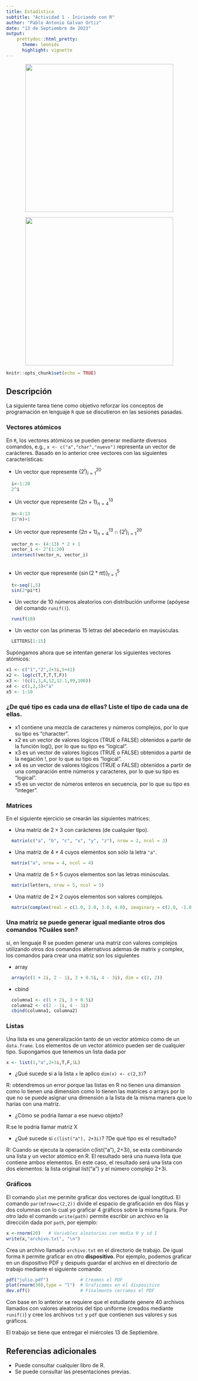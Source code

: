 ---
title: Estadística
subtitle: "Actividad 1 - Iniciando con R"
author: "Pablo Antonio Galvan Ortiz"
date: "13 de Septiembre de 2023"
output: 
    prettydoc::html_pretty:
      theme: leonids
      highlight: vignette
---
<div>
<p style = 'text-align:center;'>
![](yo.png){width='400px'}
</div>
</p>

<div>
<p style = 'text-align:center;'>
![](homero.gif){width='400px'}
</div>
</p>

```{r setup, include=FALSE}
knitr::opts_chunk$set(echo = TRUE)
```

## Descripción

La siguiente tarea tiene como objetivo reforzar los conceptos de programación en lenguaje `R` que se discutieron en las sesiones pasadas. 

### Vectores atómicos

En `R`, los vectores atómicos se pueden generar mediante diversos comandos, e.g., `x <- c("a","char","nuevo")` representa un vector de carácteres. Basado en lo anterior cree vectores con las siguientes características:

+ Un vector que represente $\{2^i\}_{i=1}^{20}$
```{r ejercicio1}
  i<-1:20
  2^i
```
+ Un vector que represente $\{2n+1\}_{n=4}^{13}$
```{r ejercicio2}
  n<-4:13
  (2^n)+1
```
+ Un vector que represente $\{2n+1\}_{n=4}^{13} \cap \{2^i\}_{i=1}^{20}$
```{r ejercicio3}
  vector_n <- (4:13) * 2 + 1
  vector_i <- 2^(1:20)
  intersect(vector_n, vector_i)
  
```

+ Un vector que represente $\{\sin(2*\pi t)\}_{t=1}^5$
```{r ejercicio 4}
  t<-seq(1,5)
  sin(2*pi*t)
```

+ Un vector de $10$ números aleatorios con distribución uniforme (apóyese del comando `runif()`).
```{r ejercicio 5}
  runif(10)
```

+ Un vector con las primeras 15 letras del abecedario en mayúsculas.
```{r}
  LETTERS[1:15]
```


Supóngamos ahora que se intentan generar los siguientes vectores atómicos:


```{r, echo=T}
x1 <- c("1","2",2+3i,5+41)
x2 <- log(c(T,T,T,T,F))
x3 <- !(c(1,3,4,12,12.1,99,100))
x4 <- c(1,2,3)<"a"
x5 <- 1:10
```

### ¿De qué tipo es cada una de ellas? Liste el tipo de cada una de ellas.

+ x1 contiene una mezcla de caracteres y números complejos, por lo que su tipo es "character".
+ x2 es un vector de valores lógicos (TRUE o FALSE) obtenidos a partir de la función log(), por lo que su tipo es "logical".
+ x3 es un vector de valores lógicos (TRUE o FALSE) obtenidos a partir de la negación !, por lo que su tipo es "logical".
+ x4 es un vector de valores lógicos (TRUE o FALSE) obtenidos a partir de una comparación entre números y caracteres, por lo que su tipo es "logical".
+ x5 es un vector de números enteros en secuencia, por lo que su tipo es "integer".

### Matrices

En el siguiente ejercicio se crearán las siguientes matrices:
 
+ Una matriz de $2\times3$ con carácteres (de cualquier tipo).
```{r ejercico 7}
  matrix(c("a", "b", "c", "x", "y", "z"), nrow = 2, ncol = 3)

```

+ Una matriz de $4\times4$ cuyos elementos son sólo la letra `"a"`.
```{r ejercicio 8}
  matrix("a", nrow = 4, ncol = 4)
```

+ Una matriz de $5\times5$ cuyos elementos son las letras minúsculas.
```{r ejercicio 9}
  matrix(letters, nrow = 5, ncol = 5)
```

+ Una matriz de $2\times2$ cuyos elementos son valores complejos.
```{r ejercicio 10}
  matrix(complex(real = c(1.0, 2.0, 3.0, 4.0), imaginary = c(2.0, -1.0, 0.5, -3.0)), nrow = 2)
```


### Una matriz se puede generar igual mediante otros dos comandos ?Cuáles son?

si, en lenguaje R se pueden generar una matriz con valores complejos utilizando otros dos comandos alternativos ademas de matrix y complex, los comandos para crear una matriz son los siguientes

+ array
```{r ejercicio 11}
  array(c(1 + 2i, 2 - 1i, 3 + 0.5i, 4 - 3i), dim = c(2, 2))
```
+ cbind
```{r ejercicio 12}
  columna1 <- c(1 + 2i, 3 + 0.5i)
  columna2 <- c(2 - 1i, 4 - 3i)
  cbind(columna1, columna2)
```

### Listas 

Una lista es una generalización tanto de un vector atómico como de un `data.frame`. Los elementos de un vector atómico pueden ser de cualquier tipo. Supongamos que tenemos un lista dada por

```{r, eval=FALSE}
x <- list(1,"a",2+3i,T,F,1L)
```

- ¿Qué sucede si a la lista `x` le aplico `dim(x) <- c(2,3)`?

R: obtendremos un error porque las listas en R no tienen una dimansion como lo tienen una dimension como lo tienen las matrices o arrays por lo que no se puede asignar una dimensión a la lista de la misma manera que lo harías con una matriz.

- ¿Cómo se podria llamar a ese nuevo objeto?

R:se le podria llamar matriz X

- ¿Qué sucede si `c(list("a"), 2+3i)`? ?De qué tipo es el resultado?

R: Cuando se ejecuta la operación c(list("a"), 2+3i), se esta combinando una lista y un vector atómico en R. El resultado será una nueva lista que contiene ambos elementos. En este caso, el resultado será una lista con dos elementos: la lista original list("a") y el número complejo 2+3i.

 
 
### Gráficos

El comando `plot` me permite graficar dos vectores de igual longtitud. El comando `par(mfrow=c(2,2))` divide el espacio de graficación en dos filas y dos columnas con lo cual yo graficar 4 gráficos sobre la misma figura. 
Por otro lado el comando `write(path)` permite escribir un archivo en la dirección dada por `path`, por ejemplo:

```{r eval=FALSE}
x <-rnorm(20)   # Variables aleatorias con media 0 y sd 1
write(x,"archivo.txt", "\n")
```
Crea un archivo llamado `archivo.txt` en el directorio de trabajo. De igual forma `R` permite graficar en otro **dispositivo**. Por ejemplo, podemos graficar en un dispositivo PDF y después guardar el archivo en el directorio de trabajo mediante el siguiente comando:

```{r eval=FALSE}
pdf("julio.pdf")            # Creamos el PDF
plot(rnorm(30),type = "l")  # Graficamos en el dispositivo
dev.off()                   # Finalmente cerramos el PDF

```

Con base en lo anterior se requiere que el estudiante genere 40 archivos llamados con valores aleatorios del tipo uniforme (creados mediante `runif()`) y cree los archivos `txt` y `pdf` que contienen sus valores y sus gráficos. 

El trabajo se tiene que entregar el miércoles 13 de Septiembre.

## Referencias adicionales

- Puede consultar cualquier libro de R.
- Se puede consultar las presentaciones previas.

